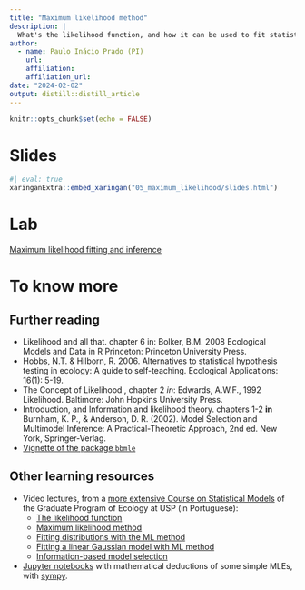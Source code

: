 ```yaml
---
title: "Maximum likelihood method"
description: |
  What's the likelihood function, and how it can be used to fit statistical models to data.
author:
  - name: Paulo Inácio Prado (PI)
    url: 
    affiliation: 
    affiliation_url:
date: "2024-02-02"
output: distill::distill_article
---
```


```r
knitr::opts_chunk$set(echo = FALSE)
```

# Slides

```r
#| eval: true
xaringanExtra::embed_xaringan("05_maximum_likelihood/slides.html")
```


# Lab

[Maximum likelihood fitting and inference](05_maximum_likelihood/lab.html)


# To know more

## Further reading

 * Likelihood and all that. chapter 6 in: Bolker, B.M. 2008
    Ecological Models and Data in R Princeton: Princeton University
    Press.
 * Hobbs, N.T. & Hilborn, R. 2006. Alternatives to statistical
   hypothesis testing in ecology: A guide to self-teaching. Ecological
   Applications: 16(1): 5-19.
 * The  Concept of Likelihood , chapter 2 *in*: Edwards, A.W.F., 1992
    Likelihood. Baltimore: John Hopkins University Press.   
 * Introduction, and Information and likelihood theory. chapters 1-2
  **in** Burnham, K. P., & Anderson, D. R. (2002). Model Selection and
  Multimodel Inference: A Practical-Theoretic Approach, 2nd ed. New
  York, Springer-Verlag.	
 * [Vignette of the package `bbmle`](https://cran.r-project.org/web/packages/bbmle/vignettes/mle2.pdf) 

## Other learning resources

 - Video lectures, from a [more extensive Course on
 Statistical Models](http://insilvaarbores.com.br/BIE5781/)
 of the Graduate Program of Ecology at USP (in Portuguese):
    * [The likelihood function](https://youtu.be/cJCr1ACbYBs)
    * [Maximum likelihood method](https://youtu.be/gOWbQgmrFgM)
    * [Fitting distributions with the ML method](https://youtu.be/wh_5YOlXIko)
	* [Fitting a linear Gaussian model with ML method](https://youtu.be/LDJ_yTi15sc)
    * [Information-based model selection](https://www.youtube.com/watch?v=kxrDsR55SR4)
 
 - [Jupyter
   notebooks](https://mybinder.org/v2/gh/piLaboratory/bie5782/master?filepath=jupyter%2F)
   with mathematical deductions of some simple MLEs, with [sympy](https://www.sympy.org/pt/index.html).
 







